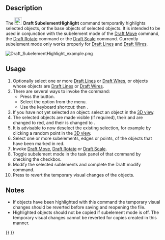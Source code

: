<languages/>

{{Docnav
|[[Draft_Edit|Edit]]
|[[Draft_Join|Join]]
|[[Draft_Workbench|Draft]]
|IconL=Draft_Edit.svg
|IconR=Draft_Join.svg
|IconC=Workbench_Draft.svg
}}

{{GuiCommand
|Name=Draft SubelementHighlight
|MenuLocation=Modification → Subelement highlight
|Workbenches=[[Draft_Workbench|Draft]]
|Shortcut={{KEY|H}} {{KEY|S}}
|Version=0.19
|SeeAlso=[[Draft_Move|Draft Move]], [[Draft_Rotate|Draft Rotate]], [[Draft_Scale|Draft Scale]]
}}

==Description==

The [[Image:Draft_SubelementHighlight.svg|24px]] '''Draft SubelementHighlight''' command temporarily highlights selected objects, or the base objects of selected objects. It is intended to be used in conjunction with the subelement mode of the [[Draft_Move|Draft Move]] command, the [[Draft_Rotate|Draft Rotate]] command or the [[Draft_Scale|Draft Scale]] command. Currently subelement mode only works properly for [[Draft_Line|Draft Lines]] and [[Draft_Wire|Draft Wires]].

[[Image:Draft_SubelementHighlight_example.png]]
{{Caption|An Arch Wall whose base, a Draft Wire, has been highlighted}}

==Usage==

# Optionally select one or more [[Draft_Line|Draft Lines]] or [[Draft_Wire|Draft Wires]], or objects whose {{PropertyData|Base}} objects are [[Draft_Line|Draft Lines]] or [[Draft_Wire|Draft Wires]].
# There are several ways to invoke the command:
#* Press the {{Button|[[Image:Draft_SubelementHighlight.svg|16px]] [[Draft_SubelementHighlight|Subelement highlight]]}} button.
#* Select the {{MenuCommand|Modification → [[Image:Draft_SubelementHighlight.svg|16px]] Subelement highlight}} option from the menu.
#* Use the keyboard shortcut: {{KEY|H}} then {{KEY|S}}.
# If you have not yet selected an object: select an object in the [[3D_view|3D view]].
# The selected objects are made visible (if required), their {{PropertyView|Line Color}} and {{PropertyView|Point Color}} are changed to red, and their {{PropertyView|Point Size}} is changed to {{Value|10}}.
# It is advisable to now deselect the existing selection, for example by clicking a random point in the [[3D_view|3D view]].
# Select one or more subelements, edges or points, of the objects that have been marked in red.
# Invoke [[Draft_Move|Draft Move]], [[Draft_Rotate|Draft Rotate]] or [[Draft_Scale|Draft Scale]].
# Toggle subelement mode in the task panel of that command by checking the {{MenuCommand|Modify subelements}} checkbox.
# Modify the selected sublements and complete the Draft modify command.
# Press {{KEY|Esc}} to revert the temporary visual changes of the objects.

==Notes==

* If objects have been highlighted with this command the temporary visual changes should be reverted before saving and reopening the file.
* Highlighted objects should not be copied if subelement mode is off. The temporary visual changes cannot be reverted for copies created in this manner.


{{Docnav
|[[Draft_Edit|Edit]]
|[[Draft_Join|Join]]
|[[Draft_Workbench|Draft]]
|IconL=Draft_Edit.svg
|IconR=Draft_Join.svg
|IconC=Workbench_Draft.svg
}}

{{Draft Tools navi{{#translation:}}}}
{{Userdocnavi{{#translation:}}}}